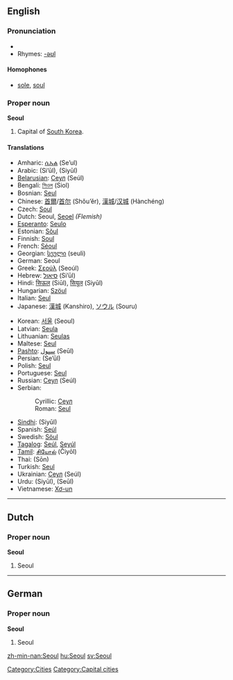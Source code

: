 {{wikipedia}}
==English==

===Pronunciation===
*{{SAMPA|/s@Ul/}}
*Rhymes: [[Rhymes:English:-əʊl|-əʊl]]

====Homophones====
*[[sole]], [[soul]]

===Proper noun===
'''Seoul'''
# Capital of [[South Korea]].

====Translations====
{{top}}
*Amharic: [[ሴኡል]] (Se’ul)
*Arabic: {{ARchar|[[سيئول]]}} (Si’ūl), {{ARchar|[[سيول]]}} (Siyūl)
*[[Belarusian]]: [[Сеул#Belarussian|Сеул]] (Seúl)
*Bengali: [[সিওল]] (Siol)
*Bosnian: [[Seul#Bosnian|Seul]] {{m}}
*Chinese: [[首爾]]/[[首尔]] (Shǒu’ěr), [[漢城]]/[[汉城]] (Hànchéng)
*Czech: [[Soul#Czech|Soul]] {{m}}
*Dutch: Seoul, [[Seoel]] ''(Flemish)''
*[[Esperanto]]: [[Seulo]]
*Estonian: [[Sŏul]]
*Finnish: [[Soul]]
*French: [[Séoul]]
*Georgian: [[სეული]] (seuli)
*German: Seoul
*Greek: [[Σεούλ]] (Seoúl)
*Hebrew: [[סיאול]] (Si’ūl)
*Hindi: [[सिऊल]] (Siūl), [[सियूल]] (Siyūl)
*Hungarian: [[Szöul]]
*Italian: [[Seul#Italian|Seul]] {{f}}
*Japanese: [[漢城]] (Kanshiro), [[ソウル]] (Souru)
{{mid}}
*Korean: [[서울]] (Seoul)
*Latvian: [[Seula]]
*Lithuanian: [[Seulas]]
*Maltese: [[Seul]]
*[[Pashto]]: [[سېول]] (Seūl)
*Persian: {{FAchar|[[سئول]]}} (Se’ūl)
*Polish: [[Seul#Polish|Seul]]
*Portuguese: [[Seul#Portuguese|Seul]]
*Russian: [[Сеул#Russian|Сеул]] (Seúl) {{m}}
*Serbian:
*:Cyrillic: [[Сеул#Serbian|Сеул]] {{m}}
*:Roman: [[Seul#Serbian|Seul]] {{m}}
*[[Sindhi]]: {{SDchar|[[سيول]]}} (Siyūl)
*Spanish: [[Seúl]] {{m}}
*Swedish: [[Söul]]
*[[Tagalog]]: [[Seúl]], [[Seyúl]]
*[[Tamil]]: [[சியோல்]] (Čiyōl)
*Thai: {{THchar|[[โซล]]}} (Sōn)
*Turkish: [[Seul#Turkish|Seul]]
*Ukrainian: [[Сеул#Ukrainian|Сеул]] (Seúl) {{m}}
*Urdu: {{URchar|[[سیئول]]}} (Siyūl), {{URchar|[[سیول]]}} (Seūl)
*Vietnamese: [[Xơ-un]]
{{bottom}}

[[Category:Cities]]


----

==Dutch==

===Proper noun===
'''Seoul'''
# Seoul


----
==German==

===Proper noun===
'''Seoul'''
# Seoul

[[Category:Capital cities]]

[[zh-min-nan:Seoul]]
[[hu:Seoul]]
[[sv:Seoul]]
